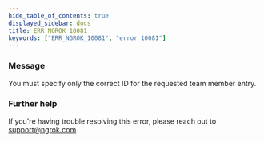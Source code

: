 ```yaml
---
hide_table_of_contents: true
displayed_sidebar: docs
title: ERR_NGROK_10081
keywords: ["ERR_NGROK_10081", "error 10081"]
---
```


### Message

You must specify only the correct ID for the requested team member entry.

### Further help

If you're having trouble resolving this error, please reach out to [support@ngrok.com](mailto:support@ngrok.com?subject=Help%20with%20ERR_NGROK_10081)
